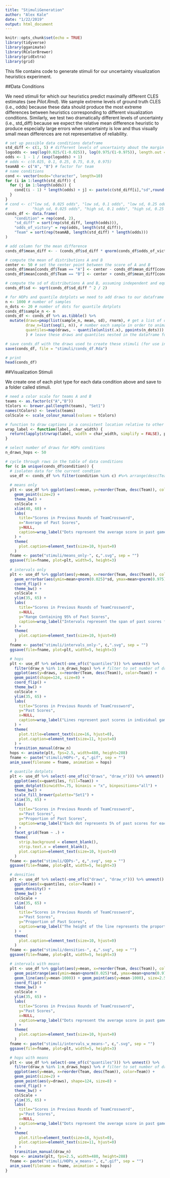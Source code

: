 ```yaml
---
title: "StimuliGeneration"
author: "Alex Kale"
date: "1/22/2019"
output: html_document
---
```


```r
knitr::opts_chunk$set(echo = TRUE)
library(tidyverse)
library(gganimate)
library(RColorBrewer)
library(gridExtra)
library(grid)
```

This file contains code to generate stimuli for our uncertainty visualization heuristics experiment.

##Data Conditions

We need stimuli for which our heuristics predict maximally different CLES estimates (see _Pilot.Rmd_). We sample extreme levels of ground truth CLES (i.e., odds) because these data should produce the most extreme differences between heuristics corresponding to different visualization conditions. Similarly, we test two dramatically different levels of uncertainty (i.e., std_diff) because we expect the relative mean difference heuristic to produce especially large errors when uncertainty is low and thus visually small mean differences are not representative of reliability.

```r
# set up possible data conditions dataframe
std_diff <- c(1, 5) # different levels of uncertainty about the margin of victory
logodds <- seq(log(0.025/(1-0.025)), log(0.975/(1-0.975)), length.out = 10) # linear sampling of log odds for ground truth Pr(A > B)
odds <- 1 - 1 / (exp(logodds) + 1)
# odds <- c(0.025, 0.1, 0.25, 0.75, 0.9, 0.975)
teamAB <- c("A", "B") # factor for team
# name conditions
cond <- vector(mode="character", length=10)
for (i in 1:length(std_diff)) {
  for (j in 1:length(odds)) {
    cond[(i - 1) * length(odds) + j] <- paste(c(std_diff[i],"sd",round(odds[j], 3),"odds"), collapse="_")
  }
}
# cond <- c("low sd, 0.025 odds", "low sd, 0.1 odds", "low sd, 0.25 odds", "low sd, 0.75 odds", "low sd, 0.9 odds", "low sd, 0.975 odds",
#           "high sd, 0.025 odds", "high sd, 0.1 odds", "high sd, 0.25 odds", "high sd, 0.75 odds", "high sd, 0.9 odds", "high sd, 0.975 odds")
conds_df <- data.frame(
    "condition" = rep(cond, 2),
    "sd_diff" = sort(rep(std_diff, length(odds))),
    "odds_of_victory" = rep(odds, length(std_diff)),
    "Team" = sort(rep(teamAB, length(std_diff) * length(odds)))
)

# add column for the mean difference
conds_df$mean_diff <- - (conds_df$sd_diff * qnorm(conds_df$odds_of_victory)) # mean(B - A)

# compute the mean of distributions A and B
center <- 50 # set the center point between the score of A and B
conds_df$mean[conds_df$Team == "A"] <- center - conds_df$mean_diff[conds_df$Team == "A"] / 2
conds_df$mean[conds_df$Team == "B"] <- center + conds_df$mean_diff[conds_df$Team == "B"] / 2

# compute the sd of distributions A and B, assuming independent and equal variances
conds_df$sd <- sqrt(conds_df$sd_diff ^ 2 / 2)

# for HOPs and quantile dotplots we need to add draws to our dataframe
n <- 1000 # number of samples
n_dots <- 20 # number of dots for quantile dotplots
conds_df$sample_n <- n
conds_df <- conds_df %>% as.tibble() %>%
  mutate(draws=pmap(list(sample_n, mean, sd), rnorm), # get a list of draws from the distribution for each condition
         draw_n=list(seq(1, n)), # number each sample in order to animate multiple views simultaneously
         quantiles=map(draws, ~ quantile(unlist(.x), ppoints(n_dots))) # use draw to get quantiles
         ) # leave these draws and quantiles nested in the dataframe for later use since they are not relevant to most visualizations

# save conds_df with the draws used to create these stimuli (for use in analysis)
save(conds_df, file = "stimuli/conds_df.Rda")

# print
head(conds_df)
```

##Visualization Stimuli

We create one of each plot type for each data condition above and save to a folder called stimuli.

```r
# need a color scale for teams A and B
teams <- as.factor(c("A","B"))
tColors <- brewer.pal(length(teams), "Set1")
names(tColors) <- levels(teams)
colScale <- scale_colour_manual(values = tColors)
```
```r
# function to draw captions in a consistent location relative to other text
wrap_label <- function(label, char_width) {
  return(lapply(strwrap(label, width = char_width, simplify = FALSE), paste, collapse="\n"))
}
```


```r
# select number of draws for HOPs conditions
n_draws_hops <- 50

# cycle through rows in the table of data conditions
for (c in unique(conds_df$condition)) {
  # isolaten data for the current condtion
  use_df <- conds_df %>% filter(condition %in% c) #%>% arrange(desc(Team))
  
  # means only
  plt <- use_df %>% ggplot(aes(x=mean, y=reorder(Team, desc(Team)), color=Team)) +
    geom_point(size=2) +
    theme_bw() +
    colScale +
    xlim(40, 60) +
    labs(
      title="Scores in Previous Rounds of TeamCrossword",
      x="Average of Past Scores",
      y=NULL,
      caption=wrap_label("Dots represent the average score in past games for each team.", 67)
    ) +
    theme(
      plot.caption=element_text(size=10, hjust=0)
    )
  fname <- paste("stimuli/means_only-", c,".svg", sep = "")
  ggsave(file=fname, plot=plt, width=5, height=3)
  
  # intervals only
  plt <- use_df %>% ggplot(aes(y=mean, x=reorder(Team, desc(Team)), color=Team)) +
    geom_errorbar(aes(ymin=mean+qnorm(0.025)*sd, ymax=mean+qnorm(0.975)*sd, width=0)) +
    coord_flip() +
    theme_bw() +
    colScale +
    ylim(35, 65) +
    labs(
      title="Scores in Previous Rounds of TeamCrossword",
      x=NULL,
      y="Range Containing 95% of Past Scores",
      caption=wrap_label("Intervals represent the span of past scores for 95% of games played by each team.", 67)
    ) +
    theme(
      plot.caption=element_text(size=10, hjust=0)
    )
  fname <- paste("stimuli/intervals_only-", c,".svg", sep = "")
  ggsave(file=fname, plot=plt, width=5, height=3)

  # hops
  plt <- use_df %>% select(-one_of(c("quantiles"))) %>% unnest() %>%
    filter(draw_n %in% 1:n_draws_hops) %>% # filter to set number of draws
    ggplot(aes(y=draws, x=reorder(Team, desc(Team)), color=Team)) +
    geom_point(shape=124, size=8) +
    coord_flip() +
    theme_bw() +
    colScale +
    ylim(35, 65) +
    labs(
      title="Scores in Previous Rounds of TeamCrossword",
      y="Past Scores",
      x=NULL,
      caption=wrap_label("Lines represent past scores in individual games for each team.", 80)
    ) +
    theme(
      plot.title=element_text(size=16, hjust=0),
      plot.caption=element_text(size=11, hjust=0)
    ) +
    transition_manual(draw_n)
  hops <- animate(plt, fps=2.5, width=480, height=288)
  fname <- paste("stimuli/HOPs-", c,".gif", sep = "")
  anim_save(filename = fname, animation = hops)

  # quantile dotplots
  plt <- use_df %>% select(-one_of(c("draws", "draw_n"))) %>% unnest() %>%
    ggplot(aes(x=quantiles, fill=Team)) +
    geom_dotplot(binwidth=.75, binaxis = "x", binpositions="all") +
    theme_bw() +
    scale_fill_brewer(palette="Set1") +
    xlim(35, 65) +
    labs(
      title="Scores in Previous Rounds of TeamCrossword",
      x="Past Scores",
      y="Proportion of Past Scores",
      caption=wrap_label("Each dot represents 5% of past scores for each team.", 67)
    ) +
    facet_grid(Team ~ .) +
    theme(
      strip.background = element_blank(),
      strip.text.x = element_blank(),
      plot.caption=element_text(size=10, hjust=0)
    )
  fname <- paste("stimuli/QDPs-", c,".svg", sep = "")
  ggsave(file=fname, plot=plt, width=5, height=3)

  # densities
  plt <- use_df %>% select(-one_of(c("draws", "draw_n"))) %>% unnest() %>%
    ggplot(aes(x=quantiles, color=Team)) +
    geom_density() +
    theme_bw() +
    colScale +
    xlim(35, 65) +
    labs(
      title="Scores in Previous Rounds of TeamCrossword",
      x="Past Scores",
      y="Proportion of Past Scores",
      caption=wrap_label("The height of the line represents the proportion of past scores for each team.", 67)
    ) + 
    theme(
      plot.caption=element_text(size=10, hjust=0)
    )
  fname <- paste("stimuli/densities-", c,".svg", sep = "")
  ggsave(file=fname, plot=plt, width=5, height=3)

  # intervals with means
  plt <- use_df %>% ggplot(aes(y=mean, x=reorder(Team, desc(Team)), color=Team)) +
    geom_pointrange(aes(ymin=mean+qnorm(0.025)*sd, ymax=mean+qnorm(0.975)*sd), show.legend=FALSE) +
    geom_line(aes(y=mean-1000)) + geom_point(aes(y=mean-1000), size=2.5) + # hack to get legend symbols oriented properly
    coord_flip() +
    theme_bw() +
    colScale +
    ylim(35, 65) +
    labs(
      title="Scores in Previous Rounds of TeamCrossword",
      y="Past Scores",
      x=NULL,
      caption=wrap_label("Dots represent the average score in past games for each team, and intervals represent the span of past scores for 95% of games.", 67)
    ) +
    theme(
      plot.caption=element_text(size=10, hjust=0)
    )
  fname <- paste("stimuli/intervals_w_means-", c,".svg", sep = "")
  ggsave(file=fname, plot=plt, width=5, height=3)

  # hops with means
  plt <- use_df %>% select(-one_of(c("quantiles"))) %>% unnest() %>%
    filter(draw_n %in% 1:n_draws_hops) %>% # filter to set number of draws
    ggplot(aes(y=mean, x=reorder(Team, desc(Team)), color=Team)) +
    geom_point(size=2) +
    geom_point(aes(y=draws), shape=124, size=8) +
    coord_flip() +
    theme_bw() +
    colScale +
    ylim(35, 65) +
    labs(
      title="Scores in Previous Rounds of TeamCrossword",
      y="Past Scores",
      x=NULL,
      caption=wrap_label("Dots represent the average score in past games for each team, and lines represent past scores in individual games.", 80)
    ) +
    theme(
      plot.title=element_text(size=16, hjust=0),
      plot.caption=element_text(size=11, hjust=0)
    ) +
    transition_manual(draw_n)
  hops <- animate(plt, fps=2.5, width=480, height=288)
  fname <- paste("stimuli/HOPs_w_means-", c,".gif", sep = "")
  anim_save(filename = fname, animation = hops)
}
```
